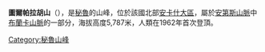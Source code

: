 {{Coord|9|24|0|S|77|19|0|W|display=title}}

'''圖爾帕拉胡山'''（{{lang-es|Tullparaju}}），是[[秘魯|秘魯]]的山峰，位於該國北部[[安卡什大區|安卡什大區]]，屬於[[安第斯山脈|安第斯山脈]]中[[布蘭卡山脈|布蘭卡山脈]]的一部分，海拔高度5,787米，人類在1962年首次登頂。

{{Peru-geo-stub}}
[[Category:秘魯山峰|Category:秘魯山峰]]